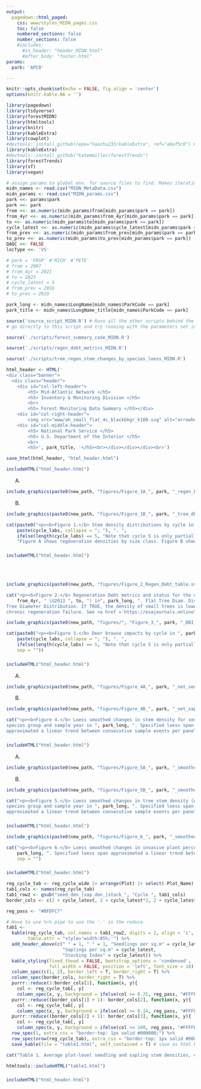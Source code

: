 ```yaml
---
output: 
  pagedown::html_paged:
    css: www/styles_MIDN_pages.css
    toc: false
    numbered_sections: false
    number_sections: false
    #includes:
      #in_header: "header_MIDN.html"
      #after_body: "footer.html"
params:
  park: 'APCO' 

---
```

```r
knitr::opts_chunk$set(echo = FALSE, fig.align = 'center')
options(knitr.kable.NA = '')

library(pagedown)
library(tidyverse)
library(forestMIDN)
library(htmltools)
library(knitr)
library(kableExtra)
library(cowplot)
#devtools::install_github(repo="haozhu233/kableExtra", ref="a6af5c0") # for collapse_rows()
library(kableExtra)
#devtools::install_github("katemmiller/forestTrends")
library(forestTrends)
library(sf)
library(vegan)
```

```r
# assign params to global env. for source files to find. Makes iterating easier.
midn_names <- read.csv("MIDN_MetaData.csv")
midn_params <- read.csv("MIDN_params.csv")
park <<- params$park
park <<- park
from <<- as.numeric(midn_params$from[midn_params$park == park])
from_4yr <<- as.numeric(midn_params$from_4yr[midn_params$park == park])
to <<- as.numeric(midn_params$to[midn_params$park == park])
cycle_latest <<- as.numeric(midn_params$cycle_latest[midn_params$park == park])
from_prev <<- as.numeric(midn_params$from_prev[midn_params$park == park])
to_prev <<- as.numeric(midn_params$to_prev[midn_params$park == park])
QAQC <<- FALSE
locType <<- 'VS'

# park = 'FRSP' #'RICH' #'PETE'
# from = 2007
# from_4yr = 2021
# to = 2023
# cycle_latest = 5
# from_prev = 2016
# to_prev = 2019

park_long <- midn_names$LongName[midn_names$ParkCode == park]
park_title <- midn_names$LongName_title[midn_names$ParkCode == park]
```
```r
source('source_script_MIDN.R') # Runs all the other scripts behind the scenes. If you run into problems,
# go directly to this script and try running with the parameters set in this report. 
```
```r
source('./scripts/forest_summary_code_MIDN.R')
```
```r
source('./scripts/regen_debt_metrics_MIDN.R')
```
```r
source('./scripts/tree_regen_stem_changes_by_species_loess_MIDN.R')
```

```r
html_header <- HTML('
<div class="banner">
  <div class="header">
    <div id="col-left-header">
        <h5> Mid-Atlantic Network </h5>
        <h5> Inventory & Monitoring Division </h5>
        <br>
        <h5> Forest Monitoring Data Summary </h5></div>
    <div id="col-right-header">
        <img src="www/ah_small_flat_4c_blackbkgr_k100.svg" alt="arrowhead"></div>
    <div id="col-middle-header">
        <h5> National Park Service </h5>
        <h5> U.S. Department of the Interior </h5>
        <br>
        <h5>', park_title, '</h5><br></div></div></div><br>')

save_html(html_header, "html_header.html")
```


```r
includeHTML("html_header.html")
```

|       A. 
```r
include_graphics(paste0(new_path, "figures/Figure_1A_", park, "_regen_by_size_class_by_cycle.svg"))
```


|       B. 
```r
include_graphics(paste0(new_path, "figures/Figure_1B_", park, "_tree_dbh_dist_by_cycle.svg"))
```


```r
cat(paste0("<p><b>Figure 1.</b> Stem density distributions by cycle in ", park_long, " (", park, ").",
    paste(cycle_labs, collapse = "; "), ". ", 
    ifelse(length(cycle_labs) == 5, "Note that cycle 5 is only partially complete. ", ""),
    "Figure A shows regeneration densities by size class. Figure B shows tree density by diameter at breast height (DBH) increments. Error bars are 95% bootstrapped confidence intervals. An asterisk denotes a linear DBH distribution that is indicative of long-term recruitment failure.</p>", sep = ""))
```

### {.page-break-before}
```r
includeHTML("html_header.html")
```
<br>
<br>
```r
include_graphics(paste0(new_path, "figures/Figure_2_Regen_Debt_table.svg"))
```


```r
cat("<p><b>Figure 2.</b> Regeneration Debt metrics and status for the most recent 4-year census (",
    from_4yr, " \U2013 ", to, ") in", park_long, ". Flat Tree Diam. Dist. stands for Flat
Tree Diameter Distribution. If TRUE, the density of small trees is lower than expected due to
chronic regeneration failure. See <a href ='https://esajournals.onlinelibrary.wiley.com/doi/full/10.1002/eap.2837'>Miller et al. 2023</a> for more details on metric calculations, thresholds, and assessment of status.</p>", sep = "")
```


```r
include_graphics(paste0(new_path, "figures/", "Figure_3_", park, "_DBI_by_cycle.svg"))
```


```r
cat(paste0("<p><b>Figure 3.</b> Deer browse impacts by cycle in ", park_long, " (", park, "). ",
    paste(cycle_labs, collapse = "; "), ". ", 
    ifelse(length(cycle_labs) == 5, "Note that cycle 5 is only partially complete. ", ""), 
    sep = ""))

```


### {.page-break-before}
```r
includeHTML("html_header.html")
```


|       A. 
```r
include_graphics(paste0(new_path, "figures/Figure_4A_", park, "_net_seedlings_by_species_cycle.svg"))
```


|       B. 
```r
include_graphics(paste0(new_path, "figures/Figure_4B_", park, "_net_saplings_by_species_cycle.svg"))
```


```r
cat("<p><b>Figure 4.</b> Loess smoothed changes in stem density for seedlings (A) and saplings (B) by
species group and sample year in ", park_long, ". Specified loess span
approximated a linear trend between consecutive sample events per panel.</p>", sep = "")
```

### {.page-break-before}
```r
includeHTML("html_header.html")
```

|       A. 
```r
include_graphics(paste0(new_path, "figures/Figure_5A_", park, "_smoothed_tree_stems_by_species_cycle.svg"))
```


|       B. 
```r
include_graphics(paste0(new_path, "figures/Figure_5B_", park, "_smoothed_BA_by_species_cycle.svg"))
```


```r
cat("<p><b>Figure 5.</b> Loess smoothed changes in tree stem density (A) and basal area (B) by
species group and sample year in ", park_long, ". Specified loess span
approximated a linear trend between consecutive sample events per panel.</p>", sep = "")
```

### {.page-break-before}
```r
includeHTML("html_header.html")
```

```r
include_graphics(paste0(new_path, "figures/Figure_6_", park, "_smoothed_invasive_cover_by_guild_cycle.svg"))
```


```r
cat("<p><b>Figure 6.</b> Loess smoothed changes in invasive plant percent cover by guild and sample year in ", 
    park_long, ". Specified loess span approximated a linear trend between consecutive sample events per panel.</p>", 
    sep = "")
```

### {.page-break-before}
```r
includeHTML("html_header.html")
```

```r
reg_cycle_tab <- reg_cycle_wide |> arrange(Plot) |> select(-Plot_Name)
tab1_cols <- names(reg_cycle_tab)
tab1_row2 <- gsub("seed_den_|sap_den_|stock_", "Cycle ", tab1_cols)
border_cols <- c(2 + cycle_latest, 2 + cycle_latest*2, 2 + cycle_latest*3)

reg_pass <- "#BFDFC7"

# Have to use %>% pipe to use the '.' in the reduce.
tab1 <- 
  kable(reg_cycle_tab, col.names = tab1_row2, digits = 2, align = 'c', format = 'html', 
        table.attr = "style='width:85%;'") %>%
  add_header_above(c(" " = 1, " " = 1, "Seedlings per sq.m" = cycle_latest, 
                     "Saplings per sq.m" = cycle_latest, 
                     "Stocking Index" = cycle_latest)) %>%
  kable_styling(fixed_thead = FALSE, bootstrap_options = 'condensed',
                full_width = FALSE, position = 'left', font_size = 10) %>%
  column_spec(c(1, 2), border_left = T, border_right = T) %>%
  column_spec(border_cols, border_right = T) %>%
  purrr::reduce(3:border_cols[1], function(x, y){
    col <- reg_cycle_tab[, y]
    column_spec(x, y, background = ifelse(col >= 0.25, reg_pass, "#FFFFFF"))}, .init = .) %>%
  purrr::reduce((border_cols[1] + 1): border_cols[2], function(x, y){
    col <- reg_cycle_tab[, y]
    column_spec(x, y, background = ifelse(col >= 0.14, reg_pass, "#FFFFFF"))}, .init = .) %>%
  purrr::reduce((border_cols[2] + 1): border_cols[3], function(x, y){
    col <- reg_cycle_tab[, y]
    column_spec(x, y, background = ifelse(col >= 100, reg_pass, "#FFFFFF"))}, .init = .) %>%
  row_spec(1, extra_css = "border-top: 1px solid #000000;") %>%
  row_spec(nrow(reg_cycle_tab), extra_css = "border-top: 1px solid #000000;") %>%
  save_kable(file = "table1.html", self_contained = T) # save as html b/c pagedown was having issues

```

```r
cat("Table 1. Average plot-level seedling and sapling stem densities, converted to stems per sq.m, and stocking index by cycle. Only native, canopy-forming species are included. Note that Fraxinus spp. (ash species) are no longer considered canopy-forming species. ", cycle_labs, "Plots are sampled in 4-year rotataions, with a quarter of the plots sampled each year (i.e. a panel). The stocking index quantifies whether current regeneration densities are sufficient to restock a forest canopy. The index is a weighted sum of seedling and sapling densities where larger seedling size classes get higher weights. Cells highlighted in green are plots that meet the minimum management target of 0.25 seedlings/m2 and 0.14 saplings/m2 or have a stocking index >100.", ifelse(length(cycle_labs) == 5, "Note that cycle 5 is only partially complete. ", ""), sep = "")
```

```r
htmltools::includeHTML("table1.html")
```



### {.page-break-before}
```r
includeHTML("html_header.html")
```